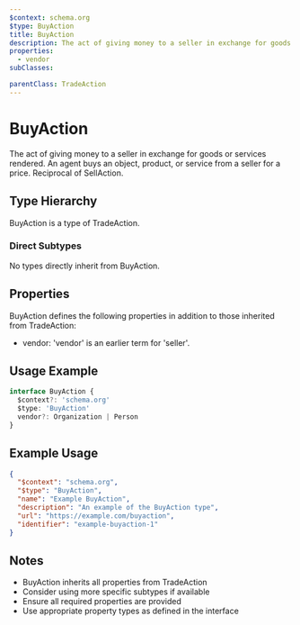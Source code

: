 ```yaml
---
$context: schema.org
$type: BuyAction
title: BuyAction
description: The act of giving money to a seller in exchange for goods or services rendered. An agent buys an object, product, or service from a seller for a price. Reciprocal of SellAction.
properties:
  - vendor
subClasses:

parentClass: TradeAction
---
```


# BuyAction

The act of giving money to a seller in exchange for goods or services rendered. An agent buys an object, product, or service from a seller for a price. Reciprocal of SellAction.

## Type Hierarchy

BuyAction is a type of TradeAction.

### Direct Subtypes

No types directly inherit from BuyAction.

## Properties

BuyAction defines the following properties in addition to those inherited from TradeAction:

- vendor: 'vendor' is an earlier term for 'seller'.

## Usage Example

```typescript
interface BuyAction {
  $context?: 'schema.org'
  $type: 'BuyAction'
  vendor?: Organization | Person
}
```

## Example Usage

```json
{
  "$context": "schema.org",
  "$type": "BuyAction",
  "name": "Example BuyAction",
  "description": "An example of the BuyAction type",
  "url": "https://example.com/buyaction",
  "identifier": "example-buyaction-1"
}
```

## Notes

- BuyAction inherits all properties from TradeAction
- Consider using more specific subtypes if available
- Ensure all required properties are provided
- Use appropriate property types as defined in the interface
